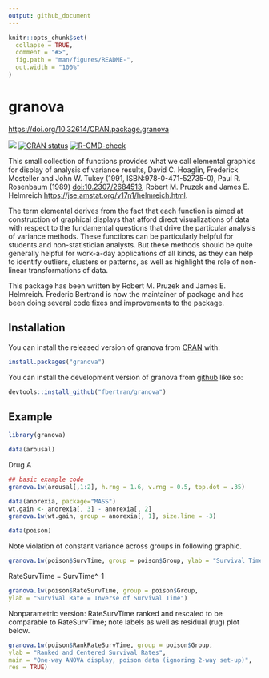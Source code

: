 ```yaml
---
output: github_document
---
```


<!-- README.md is generated from README.Rmd. Please edit that file -->

```r
knitr::opts_chunk$set(
  collapse = TRUE,
  comment = "#>",
  fig.path = "man/figures/README-",
  out.width = "100%"
)
```

# granova

<https://doi.org/10.32614/CRAN.package.granova>

<!-- badges: start -->
[![](https://img.shields.io/badge/doi-10.32614/CRAN.package.granova-blue.svg)](https://doi.org/10.32614/CRAN.package.granova)
[![CRAN status](https://www.r-pkg.org/badges/version/granova)](https://CRAN.R-project.org/package=granova)
[![R-CMD-check](https://github.com/fbertran/granova/actions/workflows/R-CMD-check.yaml/badge.svg)](https://github.com/fbertran/granova/actions/workflows/R-CMD-check.yaml)
<!-- badges: end -->

This small collection of functions provides what we call elemental graphics for display of analysis of variance results, David C. Hoaglin, Frederick Mosteller and John W. Tukey (1991, ISBN:978-0-471-52735-0), Paul R. Rosenbaum (1989) <doi:10.2307/2684513>, Robert M. Pruzek and James E. Helmreich <https://jse.amstat.org/v17n1/helmreich.html>. 

The term elemental derives from the fact that each function is aimed at construction of graphical displays that afford direct visualizations of data with respect to the fundamental questions that drive the particular analysis of variance methods. These functions can be particularly helpful for students and non-statistician analysts. But these methods should be quite generally helpful for work-a-day applications of all kinds, as they can help to identify outliers, clusters or patterns, as well as highlight the role of non-linear transformations of data.

This package has been written by Robert M. Pruzek and James E. Helmreich. Frederic Bertrand is now the maintainer of package and has been doing several code fixes and improvements to the package.

## Installation

You can install the released version of granova from [CRAN](https://CRAN.R-project.org) with:

```r
install.packages("granova")
```

You can install the development version of granova from [github](https://github.com) like so:

```r
devtools::install_github("fbertran/granova")
```

## Example

```r
library(granova)
```

```r
data(arousal)
```

Drug A

```r
## basic example code
granova.1w(arousal[,1:2], h.rng = 1.6, v.rng = 0.5, top.dot = .35)
```

#########################

```r
data(anorexia, package="MASS")
wt.gain <- anorexia[, 3] - anorexia[, 2]
granova.1w(wt.gain, group = anorexia[, 1], size.line = -3)
```

##########################

```r
data(poison)
```

Note violation of constant variance across groups in following graphic.
```r
granova.1w(poison$SurvTime, group = poison$Group, ylab = "Survival Time")
```

RateSurvTime = SurvTime^-1
```r
granova.1w(poison$RateSurvTime, group = poison$Group, 
ylab = "Survival Rate = Inverse of Survival Time")
```

Nonparametric version: RateSurvTime ranked and rescaled to be comparable to RateSurvTime; note labels as well as residual (rug) plot below.

```r
granova.1w(poison$RankRateSurvTime, group = poison$Group, 
ylab = "Ranked and Centered Survival Rates",
main = "One-way ANOVA display, poison data (ignoring 2-way set-up)", 
res = TRUE)
```

